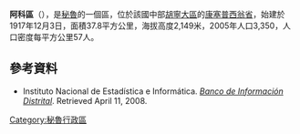 '''阿科區'''（{{lang-es|Distrito de Aco}}），是[[秘魯|秘魯]]的一個區，位於該國中部[[胡寧大區|胡寧大區]]的[[康塞普西翁省_(秘魯)|康塞普西翁省]]，始建於1917年12月3日，面積37.8平方公里，海拔高度2,149米，2005年人口3,350，人口密度每平方公里57人。

==參考資料==
*{{es icon}} Instituto Nacional de Estadística e Informática. ''[https://web.archive.org/web/20080423164200/http://desa.inei.gob.pe/mapas/bid/ Banco de Información Distrital]''. Retrieved April 11, 2008.

{{Peru-geo-stub}}
[[Category:秘魯行政區|Category:秘魯行政區]]
